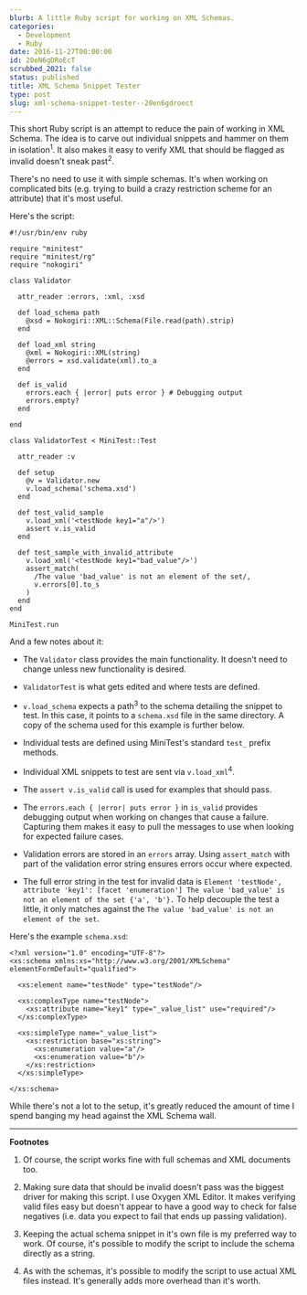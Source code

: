 ```yaml
---
blurb: A little Ruby script for working on XML Schemas.
categories:
  - Development
  - Ruby
date: 2016-11-27T00:00:00
id: 20eN6gDRoEcT
scrubbed_2021: false
status: published
title: XML Schema Snippet Tester
type: post
slug: xml-schema-snippet-tester--20en6gdroect
---
```


This short Ruby script is an attempt to reduce the pain of working in XML Schema. The idea is to carve out individual snippets and hammer on them in isolation<sup>1</sup>. It also makes it easy to verify XML that should be flagged as invalid doesn't sneak past<sup>2</sup>. 

There's no need to use it with simple schemas. It's when working on complicated bits (e.g. trying to build a crazy restriction scheme for an attribute) that it's most useful. 

Here's the script:

```ruby{numberLines: true}
#!/usr/bin/env ruby

require "minitest"
require "minitest/rg"
require "nokogiri"

class Validator

  attr_reader :errors, :xml, :xsd

  def load_schema path
    @xsd = Nokogiri::XML::Schema(File.read(path).strip)
  end

  def load_xml string
    @xml = Nokogiri::XML(string)
    @errors = xsd.validate(xml).to_a
  end

  def is_valid
    errors.each { |error| puts error } # Debugging output
    errors.empty? 
  end
  
end

class ValidatorTest < MiniTest::Test

  attr_reader :v

  def setup
    @v = Validator.new
    v.load_schema('schema.xsd')
  end

  def test_valid_sample
    v.load_xml('<testNode key1="a"/>')
    assert v.is_valid
  end

  def test_sample_with_invalid_attribute
    v.load_xml('<testNode key1="bad_value"/>')
    assert_match(
      /The value 'bad_value' is not an element of the set/, 
      v.errors[0].to_s 
    )
  end
end

MiniTest.run
```

And a few notes about it:

- The `Validator` class provides the main functionality. It doesn't need to change unless new functionality is desired. 

- `ValidatorTest` is what gets edited and where tests are defined. 

- `v.load_schema` expects a path<sup>3</sup> to the schema detailing the snippet to test. In this case, it points to a `schema.xsd` file in the same directory. A copy of the schema used for this example is further below. 

- Individual tests are defined using MiniTest's standard `test_` prefix methods. 

- Individual XML snippets to test are sent via `v.load_xml`<sup>4</sup>. 

- The `assert v.is_valid` call is used for examples that should pass. 

- The `errors.each { |error| puts error }` in `is_valid` provides debugging output when working on changes that cause a failure. Capturing them makes it easy to pull the messages to use when looking for expected failure cases.

- Validation errors are stored in an `errors` array. Using `assert_match` with part of the validation error string ensures errors occur where expected. 

- The full error string in the test for invalid data is `Element 'testNode', attribute 'key1': [facet 'enumeration'] The value 'bad_value' is not an element of the set {'a', 'b'}.` To help decouple the test a little, it only matches against the `The value 'bad_value' is not an element of the set`.

Here's the example `schema.xsd`:


```xml{numberLines: true}
<?xml version="1.0" encoding="UTF-8"?>
<xs:schema xmlns:xs="http://www.w3.org/2001/XMLSchema" elementFormDefault="qualified">

  <xs:element name="testNode" type="testNode"/>

  <xs:complexType name="testNode">
    <xs:attribute name="key1" type="_value_list" use="required"/>
  </xs:complexType>

  <xs:simpleType name="_value_list">
    <xs:restriction base="xs:string">
      <xs:enumeration value="a"/>
      <xs:enumeration value="b"/>
    </xs:restriction>
  </xs:simpleType>

</xs:schema>
```

While there's not a lot to the setup, it's greatly reduced the amount of time I spend banging my head against the XML Schema wall. 

---



__Footnotes__

1. Of course, the script works fine with full schemas and XML documents too. 

2. Making sure data that should be invalid doesn't pass was the biggest driver for making this script. I use Oxygen XML Editor. It makes verifying valid files easy but doesn't appear to have a good way to check for false negatives (i.e. data you expect to fail that ends up passing validation).

3. Keeping the actual schema snippet in it's own file is my preferred way to work. Of course, it's possible to modify the script to include the schema directly as a string. 

4. As with the schemas, it's possible to modify the script to use actual XML files instead. It's generally adds more overhead than it's worth.